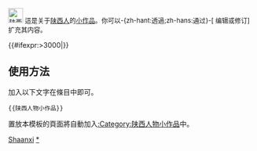 <div class="notice metadata" id="stub" style="font-size: small;">[[File:Group of terracotta warriors at Xian.jpg|30px|陕西人]]&nbsp;這是关于[[陕西]][[:Category:陕西人|人]]的[[Wikipedia:小作品|小作品]]。你可以-{zh-hant:透過;zh-hans:通过}-<span class="plainlinks">[{{fullurl:{{FULLPAGENAME}}|action=edit}} 编辑或修订]</span>扩充其内容。</div><includeonly>[[Category:陕西人物小作品|{{PAGENAME}}]]{{#ifexpr:{{PAGESIZE:{{FULLPAGENAME}}|R}}>3000|[[Category:字数已超过3000字节的小作品|{{PAGENAME}}]]}}</includeonly><noinclude>

==使用方法==
加入以下文字在條目中即可。
<pre>{{陕西人物小作品}}</pre>

置放本模板的頁面將自動加入[[:Category:陕西人物小作品]]中。

[[Category:中國人物小作品模板|Shaanxi]]
[[Category:陕西人物小作品|*]]
</noinclude>